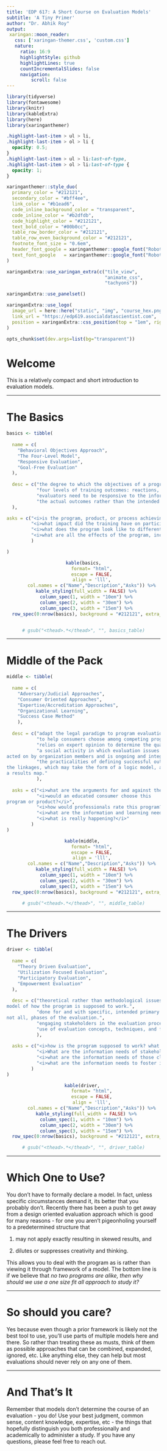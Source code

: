 ```yaml
---
title: 'EDP 617: A Short Course on Evaluation Models'
subtitle: 'A Tiny Primer'
author: "Dr. Abhik Roy"
output: 
 xaringan::moon_reader:
   css: ['xaringan-themer.css', 'custom.css']
   nature:
     ratio: 16:9
     highlightStyle: github
     highlightLines: true
     countIncrementalSlides: false
     navigation:
         scroll: false
---
```


<script src="https://ajax.googleapis.com/ajax/libs/jquery/3.6.0/jquery.min.js"></script>

<script type="text/x-mathjax-config">
MathJax.Hub.Register.StartupHook("TeX Jax Ready",function () {
  MathJax.Hub.Insert(MathJax.InputJax.TeX.Definitions.macros,{
    cancel: ["Extension","cancel"],
    bcancel: ["Extension","cancel"],
    xcancel: ["Extension","cancel"],
    cancelto: ["Extension","cancel"]
  });
});
</script>

<style>
section {
    display: flex;
    display: -webkit-flex;
}

section {
    height: 600px;
    width: 60%;
    margin: auto;
    border-radius: 21px;
    background-color: #212121;
}

.remark-slide-container {
background: #212121;
}

.hljs-github .hljs {
    background: transparent;
    color: #b2dfdb;
}

.hljs-github .hljs-keyword {
    color: #64b5f6;
}

.hljs-github .hljs-literal {
    color: #64b5f6;
}

.hljs-github .hljs-number {
    color: #64b5f6;
}

.hljs-github .hljs-string {
    color: #b7b3ef;
}


.hljs-github .hljs {
    background: transparent;
    color: #b2dfdb;
}

.hljs-github .hljs-keyword {
    color: #64b5f6;
}

.hljs-github .hljs-literal {
    color: #64b5f6;
}

.hljs-github .hljs-number {
    color: #64b5f6;
}

.hljs-github .hljs-string {
    color: #b7b3ef;
}

section p {
    text-align: center;
    font-size: 30px;
    background-color: #212121;
    border-radius: 21px;
    font-family: Roboto Condensed;
    font-style: bold;
    padding: 12px;
    color: #bff4ee;
    margin: auto;
}

#center {
text-align: center;
}

#right {
  text-align: right;
} 

.center p {
  margin: 0;
  position: absolute;
  top: 50%;
  left: 50%;
  -ms-transform: translate(-50%, -50%);
  transform: translate(-50%, -50%);
}

.center2 {
  margin: 0;
  position: absolute;
  top: 50%;
  left: 50%;
  -ms-transform: translate(-50%, -50%);
  transform: translate(-50%, -50%);
}

.tab {
    display: inline-block;
    margin-left: 40px;
}

.tabdbl {
    display: inline-block;
    margin-left: 80px;
}

.tabtpl {
    display: inline-block;
    margin-left: 120px;
}


.obr
{
    display:block;
    margin-top:-15px;
}

.pull-left-left {
  float: left;
  width: 27%;
}

.pull-right-right {
  float: right;
  width: 32%;
}

img.expand:hover {
  margin: 0 auto;
  position: relative;
  width: 50%;
  display: flex;
  justify-content: center;
  align-items: center;
  align-content: center;
  transform: scale(1.5)             
  translateX(-35%);
  z-index: 99;
  transition:all 0.5s ease-in-out;
  -webkit-transition:all 0.2s ease-in-out;
}

.vertline {
  border-left: 5px solid #212121;
  height: 100px;
  margin-left: 15px;
  margin-right: 15px;
}

*, *:before, *:after {
	 box-sizing: border-box;
	 outline: none;
}

.hover {
	 position: relative;
	 display: flex;
	 align-items: center;
	 justify-content: center;
	 width: 400px;
	 height: 65px;
	 background-color: #e3c0ff;
	 border-radius: 99px;
	 box-shadow: 0 1px 3px rgba(0, 0, 0, 0.12), 0 1px 2px rgba(0, 0, 0, 0.24);
	 transition: all 0.3s cubic-bezier(0.25, 0.8, 0.25, 1);
	 overflow: hidden;
}

 .hover:before, .hover:after {
	 position: absolute;
	 top: 0;
	 display: flex;
	 align-items: center;
   justify-content: center;
	 width: 50%;
	 height: 100%;
	 transition: 0.25s linear;
	 z-index: 1;
}

 .hover:before {
	 content: '';
	 left: 0;
	 background-color: #ca86ec;
   color: #212121;
}

 .hover:after {
	 content: '';
	 right: 0;
	 background-color: #d896ff;
}

 .hover:hover {
	 background-color: #cc8bff;
	 box-shadow: 0 14px 28px rgba(0, 0, 0, 0.25), 0 10px 10px rgba(0, 0, 0, 0.22);
}

 .hover:hover span {
	 opacity: 0;
	 z-index: -3;
}

 .hover:hover:before {
	 opacity: 0.5;
	 transform: translateY(-100%);
}

 .hover:hover:after {
	 opacity: 0.5;
	 transform: translateY(100%);
}

 .hover span {
	 position: absolute;
	 top: 0;
	 left: 0;
	 display: flex;
	 align-items: center;
	 justify-content: center;
	 text-align: center;
	 width: 100%;
	 height: 100%;
	 color: #212121;
	 font-size: 24px;
	 font-weight: 700;
	 opacity: 1;
	 transition: opacity 0.25s;
	 z-index: 2;
   white-space:pre;
}

 .hover .doc-link {
	 position: relative;
	 display: flex;
	 align-items: center;
	 justify-content: center;
	 text-align: center;
	 width: 25%;
	 height: 100%;
	 color: whitesmoke;
	 font-size: 24px;
	 text-decoration: none;
	 transition: 0.25s;
}
 .hover .doc-link i {
	 text-shadow: 1px 1px rgba(70, 98, 127, 0.7);
	 transform: scale(1);
}
 .hover .doc-link:hover {
	 background-color: rgba(245, 245, 245, 0.1);
}
 .hover .doc-link:hover i {
	 animation: bounce 0.4s linear;
}
 @keyframes bounce {
	 40% {
		 transform: scale(1.4);
	}
	 60% {
		 transform: scale(0.8);
	}
	 80% {
		 transform: scale(1.2);
	}
	 100% {
		 transform: scale(1);
	}
}

.boxl {
    width: 50%;
    margin: 5px;
    text-align: center;
}

.boxr {
    margin: 5px;
    text-align: center;
}

.picr {
    display: flex;
    justify-content: space-around;
    align-items: center;
}
</style>

```r
library(tidyverse)
library(fontawesome)
library(knitr)
library(kableExtra)
library(here)
library(xaringanthemer)
```

```css
.highlight-last-item > ul > li,
.highlight-last-item > ol > li {
  opacity: 0.5;
}
.highlight-last-item > ul > li:last-of-type,
.highlight-last-item > ol > li:last-of-type {
  opacity: 1;
}
```

```r
xaringanthemer::style_duo(
  primary_color = "#212121",
  secondary_color = "#bff4ee",
  link_color = "#b1ead6",
  code_inline_background_color = "transparent",
  code_inline_color = "#b2dfdb",
  code_highlight_color = "#212121",
  text_bold_color = "#00b0cc",
  table_row_border_color = "#212121",
  table_row_even_background_color = "#212121",
  footnote_font_size = "0.6em",
  header_font_google = xaringanthemer::google_font("Roboto Condensed", "700"),
  text_font_google   = xaringanthemer::google_font("Roboto Condensed", "400")
)

xaringanExtra::use_xaringan_extra(c("tile_view", 
                                    "animate_css", 
                                    "tachyons"))

xaringanExtra::use_panelset()

xaringanExtra::use_logo(
  image_url = here::here("static", "img", "course_hex.png"),
  link_url = "https://edp619.asocialdatascientist.com",
  position = xaringanExtra::css_position(top = "1em", right = "1em")
)

opts_chunk$set(dev.args=list(bg="transparent"))
```

#  Welcome

This is a relatively compact and short introduction to evaluation models.

---

# The Basics 

```r
basics <- tibble(
  
  name = c(
    "Behavioral Objectives Approach",
    "The Four-Level Model",
    "Responsive Evaluation",
    "Goal-Free Evaluation"
  ),
  
  desc = c("the degree to which the objectives of a program, product, or process have been achieved.",
           "four levels of training outcomes: reactions, learning, behavior, and results.",
           "evaluators need to be responsive to the information needs of various audiences or stakeholders.",
           "the actual outcomes rather than the intended outcomes of a program so the evaluator has minimal contact with the program managers and staff and is unaware of the program’s stated goals and objectives."
  ),

asks = c("<i>is the program, product, or process achieving its objectives?</i>",
         "<i>what impact did the training have on participants in terms of their reactions, learning, behavior, and organizational results?</i>",
         "<i>what does the program look like to different people?</i>",
         "<i>what are all the effects of the program, including any side effects?</i>"
         )

)
```

<center>
```r
kable(basics,
      format= "html",
      escape = FALSE,
      align = 'lll',
      col.names = c("Name","Description","Asks")) %>%
  kable_styling(full_width = FALSE) %>%
  column_spec(1, width = "10em") %>%
  column_spec(2, width = "30em") %>%
  column_spec(3, width = "15em") %>%
  row_spec(0:nrow(basics), background = "#212121", extra_css = 'vertical-align: middle !important;')


# gsub("<thead>.*</thead>", "", basics_table)
```
</center>

---

# Middle of the Pack 


```r
middle <- tibble(
  
  name = c(
    "Adversary/Judicial Approaches",
    "Consumer Oriented Approaches",
    "Expertise/Accreditation Approaches",
    "Organizational Learning",
    "Success Case Method"
    ),
  
  desc = c("adapt the legal paradigm to program evaluation by first arguing their cases based on the evidence (data) collected followed by a judge or a panel of judges decideing which side has made a better case and makes a ruling.",
           "to help consumers choose among competing programs or products.",
           "relies on expert opinion to determine the quality of programs to assess quality.",
           "a social activity in which evaluation issues are constructed by and
acted on by organization members and is ongoing and integrated into all work practices.",
           "the practicalities of defining successful outcomes and success cases and uses some of the processes from theory-driven evaluation to determine
the linkages, which may take the form of a logic model, an impact model, or
a results map."
           ),
  
  asks = c("<i>what are the arguments for and against the program?</i>",
           "<i>would an educated consumer choose this
program or product?</i>",
           "<i>how would professionals rate this program?</i>",
           "<i>what are the information and learning needs of individuals, teams, and the organization in general?</i>",
           "<i>what is really happening?</i>"
         )
)
```

<center>
```r
kable(middle, 
      format= "html",
      escape = FALSE,
      align = 'lll',
      col.names = c("Name","Description","Asks")) %>%
  kable_styling(full_width = FALSE) %>%
  column_spec(1, width = "10em") %>%
  column_spec(2, width = "30em") %>%
  column_spec(3, width = "15em") %>%
  row_spec(0:nrow(basics), background = "#212121", extra_css = 'vertical-align: middle !important;')

# gsub("<thead>.*</thead>", "", middle_table)
```
</center>

---

# The Drivers

```r
driver <- tibble(
  
  name = c(
    "Theory Driven Evaluation",
    "Utilization Focused Evaluation",
    "Participatory Evaluation",
    "Empowerment Evaluation"
  ),
  
  desc = c("theoretical rather than methodological issues bydeveloping a plausible
model of how the program is supposed to work.",
           "done for and with specific, intended primary users for specific, intended uses and assumes that stakeholders will have a high degree of involvement in many, if
not all, phases of the evaluation.",
           "engaging stakeholders in the evaluation process, so they may better understand evaluation and the program being evaluated and ultimately use the evaluation findings for decision-making purposes.",
           "use of evaluation concepts, techniques, and findings to foster improvement and self-determination."
           ),
  
  asks = c("<i>how is the program supposed to work? what are the assumptions underlying the program’s development and implementation?</i>",
           "<i>What are the information needs of stakeholders, and how will they use the findings?</i>",
           "<i>what are the information needs of those closest to the program?</i>",
           "<i>what are the information needs to foster improvement and self-determination?</i>"
         )
)
```

<center>
```r
kable(driver, 
      format= "html",
      escape = FALSE,
      align = 'lll',
      col.names = c("Name","Description","Asks")) %>%
  kable_styling(full_width = FALSE) %>%
  column_spec(1, width = "10em") %>%
  column_spec(2, width = "30em") %>%
  column_spec(3, width = "15em") %>%
  row_spec(0:nrow(basics), background = "#212121", extra_css = 'vertical-align: middle !important;')

# gsub("<thead>.*</thead>", "", driver_table)
```
</center>

---

# Which One to Use?

You don't have to formally declare a model. In fact, unless specific circumstances demand it, its better that you probably don't. Recently there has been a push to get away from a design oriented evaluation approach which is good for many reasons - for one you aren't pigeonholing yourself to a predetermined structure that 

1. may not apply exactly resulting in skewed results, and

2. dilutes or suppresses creativity and thinking. 

This allows you to deal with the program as is rather than viewing it through framework of a model. The bottom line is if we believe that *no two programs are alike, then why should we use a one size fit all approach to study it?*

---

# So should you care? 

Yes because even though a prior framework is likely not the best tool to use, you'll use parts of multiple models here and there. So rather than treating these as musts, think of them as possible approaches that can be combined, expanded, ignored, etc. Like anything else, they can help but most evaluations should never rely on any one of them.

---

# And That's It

Remember that models don't determine the course of an evaluation - you do! Use your best judgment, common sense, content knowledge, expertise, etc - the things that hopefully distinguish you both professionally and academically to administer a study. If you have any questions, please feel free to reach out.

<center>
<br><br>
<div class="fade_rule"></div>  
<br><br>
</center>
<br><br><br><br><br><br><br><br>
<center>
<a rel="license" href="http://creativecommons.org/licenses/by-nc-sa/4.0/"><img alt="Creative Commons License" style="border-width:0" src="https://i.creativecommons.org/l/by-nc-sa/4.0/88x31.png" /></a><br /><br />This work is licensed under a <br /><a rel="license" href="http://creativecommons.org/licenses/by-nc-sa/4.0/">Creative Commons Attribution-NonCommercial-ShareAlike 4.0 International License</a>
</center>
